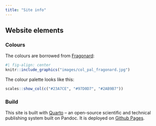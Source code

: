 ```yaml
---
title: "Site info"
---
```


## Website elements

### Colours

The colours are borrowed from [Fragonard](https://www.fragonard.com/en-int/eau-du-bonheur/eau-du-bonheur-p-1916.htm):

```r
#| fig-align: center
knitr::include_graphics("images/col_pal_fragonard.jpg")
```

The colour palette looks like this: 

```r
scales::show_col(c("#23A7CE", "#97D0D7", "#2AB9B7"))
```

### Build

This site is built with [Quarto](https://quarto.org/) -- an open-source scientific and technical publishing system built on Pandoc. It is deployed on [Github Pages](https://github.com/j-jayes/kb).